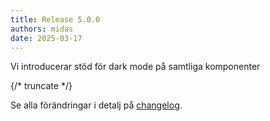 ```yaml
---
title: Release 5.0.0
authors: midas
date: 2025-03-17
---
```


Vi introducerar stöd för dark mode på samtliga komponenter

{/* truncate */}

Se alla förändringar i detalj på [changelog](https://github.com/migrationsverket/midas/releases/tag/v5.0.0).
